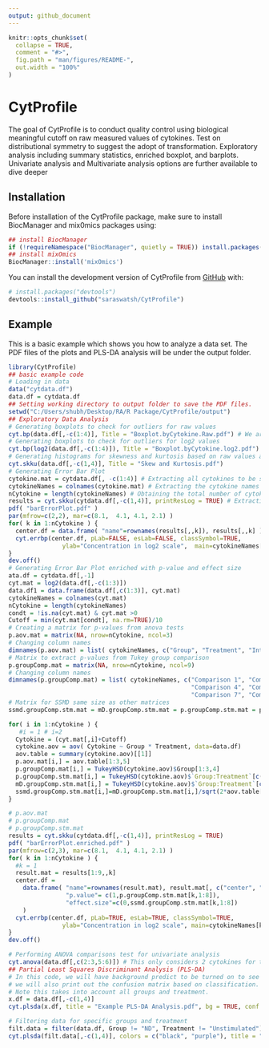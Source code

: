 ```yaml
---
output: github_document
---
```


<!-- README.md is generated from README.Rmd. Please edit that file -->

```r
knitr::opts_chunk$set(
  collapse = TRUE,
  comment = "#>",
  fig.path = "man/figures/README-",
  out.width = "100%"
)
```

# CytProfile

<!-- badges: start -->
<!-- badges: end -->

The goal of CytProfile is to conduct quality control using biological
    meaningful cutoff on raw measured values of cytokines. Test on distributional
    symmetry to suggest the adopt of transformation. Exploratory analysis including
    summary statistics, enriched boxplot, and barplots. Univariate analysis 
    and Multivariate analysis options are further available to dive deeper

## Installation

Before installation of the CytProfile package, make sure to install BiocManager and mix0mics packages using: 

```r
## install BiocManager
if (!requireNamespace("BiocManager", quietly = TRUE)) install.packages("BiocManager") 
## install mixOmics 
BiocManager::install('mixOmics')
```


You can install the development version of CytProfile from [GitHub](https://github.com/saraswatsh/CytProfile) with:

``` r
# install.packages("devtools")
devtools::install_github("saraswatsh/CytProfile")
```

## Example

This is a basic example which shows you how to analyze a data set. The PDF files of the plots and PLS-DA analysis will be under the output folder. 

```r
library(CytProfile)
## basic example code
# Loading in data
data("cytdata.df")
data.df = cytdata.df
## Setting working directory to output folder to save the PDF files. 
setwd("C:/Users/shubh/Desktop/RA/R Package/CytProfile/output")
## Exploratory Data Analysis
# Generating boxplots to check for outliers for raw values
cyt.bp(data.df[,-c(1:4)], Title = "Boxplot.byCytokine.Raw.pdf") # We are removing the first 4 columns as we only want the continuous variables. 
# Generating boxplots to check for outliers for log2 values
cyt.bp(log2(data.df[,-c(1:4)]), Title = "Boxplot.byCytokine.log2.pdf") # Make sure to use log2 to transform the cytokines and same reason as above for removing initial columns.
# Generating histograms for skewness and kurtosis based on raw values and log2 transformation
cyt.skku(data.df[,-c(1,4)], Title = "Skew and Kurtosis.pdf")
# Generating Error Bar Plot
cytokine.mat = cytdata.df[, -c(1:4)] # Extracting all cytokines to be stored in one object
cytokineNames = colnames(cytokine.mat) # Extracting the cytokine names
nCytokine = length(cytokineNames) # Obtaining the total number of cytokines
results = cyt.skku(cytdata.df[,-c(1,4)], printResLog = TRUE) # Extracting values
pdf( "barErrorPlot.pdf" )
par(mfrow=c(2,2), mar=c(8.1,  4.1, 4.1, 2.1) )
for( k in 1:nCytokine ) {
  center.df = data.frame( "name"=rownames(results[,,k]), results[,,k] )
  cyt.errbp(center.df, pLab=FALSE, esLab=FALSE, classSymbol=TRUE,
               ylab="Concentration in log2 scale",  main=cytokineNames[k] )
}
dev.off()
# Generating Error Bar Plot enriched with p-value and effect size 
ata.df = cytdata.df[,-1]
cyt.mat = log2(data.df[,-c(1:3)])
data.df1 = data.frame(data.df[,c(1:3)], cyt.mat)
cytokineNames = colnames(cyt.mat)
nCytokine = length(cytokineNames)
condt = !is.na(cyt.mat) & cyt.mat >0
Cutoff = min(cyt.mat[condt], na.rm=TRUE)/10
# Creating a matrix for p-values from anova tests
p.aov.mat = matrix(NA, nrow=nCytokine, ncol=3)
# Changing column names
dimnames(p.aov.mat) = list( cytokineNames, c("Group", "Treatment", "Interaction") )
# Matrix to extract p-values from Tukey group comparison
p.groupComp.mat = matrix(NA, nrow=nCytokine, ncol=9)
# Changing column names
dimnames(p.groupComp.mat) = list( cytokineNames, c("Comparison 1", "Comparison 2", "Comparison 3",
                                                   "Comparison 4", "Comparison 5", "Comparison 6",
                                                   "Comparison 7", "Comparison 8", "Comparison 9") )
# Matrix for SSMD same size as other matrices
ssmd.groupComp.stm.mat = mD.groupComp.stm.mat = p.groupComp.stm.mat = p.groupComp.mat

for( i in 1:nCytokine ) {
   #i = 1 # i=2
  Cytokine = (cyt.mat[,i]+Cutoff)
  cytokine.aov = aov( Cytokine ~ Group * Treatment, data=data.df)
  aov.table = summary(cytokine.aov)[[1]]
  p.aov.mat[i,] = aov.table[1:3,5]
  p.groupComp.mat[i,] = TukeyHSD(cytokine.aov)$Group[1:3,4]
  p.groupComp.stm.mat[i,] = TukeyHSD(cytokine.aov)$`Group:Treatment`[c(2:8,22,23),4]
  mD.groupComp.stm.mat[i,] = TukeyHSD(cytokine.aov)$`Group:Treatment`[c(2:8,22,23),1]
  ssmd.groupComp.stm.mat[i,]=mD.groupComp.stm.mat[i,]/sqrt(2*aov.table["Residuals","Mean Sq"])
}

# p.aov.mat
# p.groupComp.mat
# p.groupComp.stm.mat
results = cyt.skku(cytdata.df[,-c(1,4)], printResLog = TRUE)
pdf( "barErrorPlot.enriched.pdf" )
par(mfrow=c(2,3), mar=c(8.1,  4.1, 4.1, 2.1) )
for( k in 1:nCytokine ) {
  #k = 1
  result.mat = results[1:9,,k]
  center.df =
    data.frame( "name"=rownames(result.mat), result.mat[, c("center", "spread")],
                "p.value"= c(1,p.groupComp.stm.mat[k,1:8]),
                "effect.size"=c(0,ssmd.groupComp.stm.mat[k,1:8])
    )
  cyt.errbp(center.df, pLab=TRUE, esLab=TRUE, classSymbol=TRUE,
               ylab="Concentration in log2 scale", main=cytokineNames[k])
}
dev.off()

# Performing ANOVA comparisons test for univariate analysis
cyt.anova(data.df[,c(2:3,5:6)]) # This only considers 2 cytokines for this example only
## Partial Least Squares Discriminant Analysis (PLS-DA) 
# In this code, we will have background predict to be turned on to see the classification areas and 
# we will also print out the confusion matrix based on classification. 
# Note this takes into account all groups and treatment. 
x.df = data.df[,-c(1,4)]
cyt.plsda(x.df, title = "Example PLS-DA Analysis.pdf", bg = TRUE, conf.mat = TRUE)

# Filtering data for specific groups and treatment
filt.data = filter(data.df, Group != "ND", Treatment != "Unstimulated")
cyt.plsda(filt.data[,-c(1,4)], colors = c("black", "purple"), title = "Example PLS-DA Analysis 2.pdf", bg = TRUE, conf.mat = TRUE)
```
